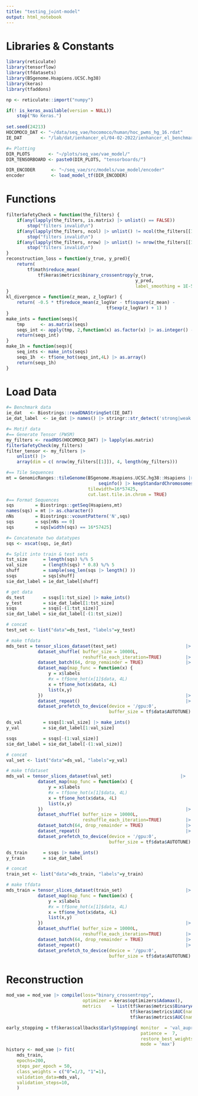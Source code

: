 ```yaml
---
title: "testing_joint-model"
output: html_notebook
---
```


# Libraries & Constants
```r
library(reticulate)
library(tensorflow)
library(tfdatasets)
library(BSgenome.Hsapiens.UCSC.hg38)
library(keras)
library(tfaddons)

np <- reticulate::import("numpy")

if(! is_keras_available(version = NULL)) 
    stop("No Keras.")
 
set.seed(24213)
HOCOMOCO_DAT <- "~/data/seq_vae/hocomoco/human/hoc_pwms_hg_16.rdat"
IE_DAT       <- "/lab/dat/ienhancer_el/04-02-2022/ienhancer_el_benchmark_labeled.fa.gz"

#= Plotting
DIR_PLOTS       <- "~/plots/seq_vae/vae_model/"
DIR_TENSORBOARD <- paste0(DIR_PLOTS, "tensorboards/")

DIR_ENCODER      <- "~/seq_vae/src/models/vae_model/encoder"
encoder          <- load_model_tf(DIR_ENCODER)
```

# Functions
```r
filterSafetyCheck = function(the_filters) {
    if(any(lapply(the_filters, is.matrix) |> unlist() == FALSE))            
        stop("filters invalid\n")
    if(any(lapply(the_filters, ncol) |> unlist() != ncol(the_filters[[1]]))) 
        stop("filters invalid\n")
    if(any(lapply(the_filters, nrow) |> unlist() != nrow(the_filters[[1]]))) 
        stop("filters invalid\n")
}
reconstruction_loss = function(y_true, y_pred){
    return(
        tf$math$reduce_mean(
            tf$keras$metrics$binary_crossentropy(y_true,
                                                 y_pred,
                                                 label_smoothing = 1E-5)))
}
kl_divergence = function(z_mean, z_logVar) {
    return( -0.5 * tf$reduce_mean(z_logVar - tf$square(z_mean) - 
                                      tf$exp(z_logVar) + 1) )
}
make_ints = function(seqs){
    tmp      <- as.matrix(seqs)
    seqs_int <- apply(tmp, 2,function(x) as.factor(x) |> as.integer() - 1L)
    return(seqs_int)
}
make_1h = function(seqs){
    seq_ints <- make_ints(seqs)
    seqs_1h  <- tf$one_hot(seqs_int,4L) |> as.array()
    return(seqs_1h)
}
```
# Load Data
```r
#= Benchmark data
ie_dat   <- Biostrings::readDNAStringSet(IE_DAT)
ie_dat_label  <- ie_dat |> names() |> stringr::str_detect('strong|weak') |> as.integer()

#= Motif data
#== Generate Tensor (PWSM)
my_filters <- readRDS(HOCOMOCO_DAT) |> lapply(as.matrix)
filterSafetyCheck(my_filters)
filter_tensor <- my_filters |> 
    unlist() |> 
    array(dim = c( nrow(my_filters[[1]]), 4, length(my_filters)))

#== Tile Sequences
mt = GenomicRanges::tileGenome(BSgenome.Hsapiens.UCSC.hg38::Hsapiens |> 
                                   seqinfo() |> keepStandardChromosomes(), 
                               tilewidth=16*57425,
                               cut.last.tile.in.chrom = TRUE)
#== Format Sequences
sqs        = Biostrings::getSeq(Hsapiens,mt) 
names(sqs) = mt |> as.character()
nNs        = Biostrings::vcountPattern('N',sqs)
sqs        = sqs[nNs == 0]
sqs        = sqs[width(sqs) == 16*57425]

#= Concatenate two datatypes
sqs <- xscat(sqs, ie_dat)

#= Split into train & test sets
tst_size      = length(sqs) %/% 5
val_size      = (length(sqs) * 0.8) %/% 5
shuff         = sample(seq_len(sqs |> length() ))
ssqs          = sqs[shuff]
sie_dat_label = ie_dat_label[shuff]
```

```r
# get data
ds_test       = ssqs[1:tst_size] |> make_ints()
y_test        = sie_dat_label[1:tst_size]
ssqs          = ssqs[-(1:tst_size)]
sie_dat_label = sie_dat_label[-(1:tst_size)]

# concat
test_set <- list("data"=ds_test, "labels"=y_test)
```
```R
# make tfdata
mds_test = tensor_slices_dataset(test_set)                          |>
            dataset_shuffle( buffer_size = 10000L,
                             reshuffle_each_iteration=TRUE)         |>
            dataset_batch(64, drop_remainder = TRUE)                |>
            dataset_map(map_func = function(x) {
                y = x$labels
                #x = tf$one_hot(x[1]$data, 4L)
                x = tf$one_hot(x$data, 4L)
                list(x,y)
            })                                                      |>
            dataset_repeat()                                        |>
            dataset_prefetch_to_device(device = '/gpu:0',
                                       buffer_size = tf$data$AUTOTUNE)

```

```r
ds_val        = ssqs[1:val_size] |> make_ints()
y_val         = sie_dat_label[1:val_size]

ssqs          = ssqs[-(1:val_size)]
sie_dat_label = sie_dat_label[-(1:val_size)]

# concat
val_set <- list("data"=ds_val, "labels"=y_val)

# make tfdataset
mds_val = tensor_slices_dataset(val_set)                          |>
            dataset_map(map_func = function(x) {
                y = x$labels
                #x = tf$one_hot(x[1]$data, 4L)
                x = tf$one_hot(x$data, 4L)
                list(x,y)
            })                                                      |>
            dataset_shuffle( buffer_size = 10000L,
                             reshuffle_each_iteration=TRUE)         |>
            dataset_batch(64, drop_remainder = TRUE)                |>
            dataset_repeat()                                        |>
            dataset_prefetch_to_device(device = '/gpu:0',
                                       buffer_size = tf$data$AUTOTUNE)
```

```r
ds_train      = ssqs |> make_ints()
y_train       = sie_dat_label

# concat
train_set <- list("data"=ds_train, "labels"=y_train)

# make tfdata
mds_train = tensor_slices_dataset(train_set)                        |>
            dataset_map(map_func = function(x) {
                y = x$labels
                #x = tf$one_hot(x[1]$data, 4L)
                x = tf$one_hot(x$data, 4L)
                list(x,y)
            })                                                      |>
            dataset_shuffle( buffer_size = 10000L,
                             reshuffle_each_iteration=TRUE)         |>
            dataset_batch(64, drop_remainder = TRUE)                |>
            dataset_repeat()                                        |>
            dataset_prefetch_to_device(device = '/gpu:0',
                                       buffer_size = tf$data$AUTOTUNE)
```

# Reconstruction
```R
mod_vae = mod_vae |> compile(loss="binary_crossentropy",
                             optimizer = keras$optimizers$Adamax(),
                             metrics    = list(tf$keras$metrics$BinaryAccuracy(name="acc"),
                                               tf$keras$metrics$AUC(name="auroc"),
                                               tf$keras$metrics$AUC(name="auprc", curve="PR")))

early_stopping = tf$keras$callbacks$EarlyStopping( monitor  = 'val_auprc',
                                                   patience =  7,
                                                   restore_best_weights = TRUE,
                                                   mode = 'max')
history <- mod_vae |> fit(
    mds_train,
    epochs=200,
    steps_per_epoch = 50,
    class_weights = c("0"=1/3, "1"=1),
    validation_data=mds_val,
    validation_steps=10,
    )
```